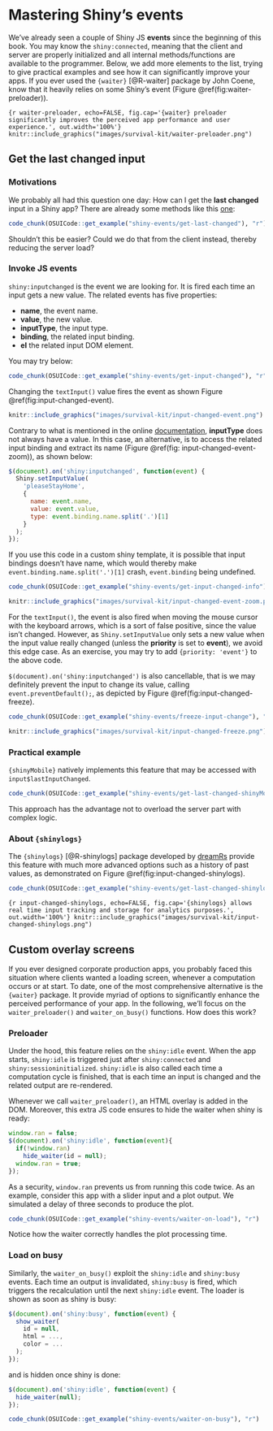 # Mastering Shiny's events {#shiny-input-gems}
We've already seen a couple of Shiny JS __events__ since the beginning of this book. You may know the `shiny:connected`, meaning that the client and server are properly initialized and all
internal methods/functions are available to the programmer. Below, we add more elements to the list, trying to
give practical examples and see how it can significantly improve your apps. If you ever used the `{waiter}` [@R-waiter] package by John Coene, know that it heavily relies on some Shiny's event (Figure \@ref(fig:waiter-preloader)).

```{r waiter-preloader, echo=FALSE, fig.cap='{waiter} preloader significantly improves the perceived app performance and user experience.', out.width='100%'}
knitr::include_graphics("images/survival-kit/waiter-preloader.png")
```

## Get the last changed input

### Motivations

We probably all had this question one day: How can I get the __last changed__ input in a Shiny app? There are already some methods like this [one](https://stackoverflow.com/questions/31250587/creating-shiny-reactive-variable-that-indicates-which-widget-was-last-modified): 

```r
code_chunk(OSUICode::get_example("shiny-events/get-last-changed"), "r")
```

Shouldn't this be easier? Could we do that from the client instead, thereby reducing the server load?

### Invoke JS events
`shiny:inputchanged` is the event we are looking for. It is fired each time an input gets a new value. The related events has five properties:

  - __name__, the event name.
  - __value__, the new value.
  - __inputType__, the input type.
  - __binding__, the related input binding.
  - __el__ the related input DOM element.

You may try below:

```r
code_chunk(OSUICode::get_example("shiny-events/get-input-changed"), "r")
```

Changing the `textInput()` value fires the event as shown Figure \@ref(fig:input-changed-event). 

```r
knitr::include_graphics("images/survival-kit/input-changed-event.png")
```

Contrary to what is mentioned in the online [documentation](https://shiny.rstudio.com/articles/js-events.html), __inputType__ does not always have a value. In this case, an alternative, is to access the related input binding and extract its name (Figure \@ref(fig: input-changed-event-zoom)), as shown below:

```js
$(document).on('shiny:inputchanged', function(event) {
  Shiny.setInputValue(
    'pleaseStayHome', 
    {
      name: event.name, 
      value: event.value, 
      type: event.binding.name.split('.')[1]
    }
  );
});
```

If you use this code in a custom shiny template, it is possible that input bindings doesn't have name, which would thereby make `event.binding.name.split('.')[1]` crash, `event.binding` being undefined.

```r
code_chunk(OSUICode::get_example("shiny-events/get-input-changed-info"), "r")
```

```r
knitr::include_graphics("images/survival-kit/input-changed-event-zoom.png")
```

::: {.warningblock data-latex=""}
For the `textInput()`, the event is also fired when moving the mouse cursor with the keyboard arrows, which is a sort of false positive, since the value isn't changed. However, as `Shiny.setInputValue` only sets a new value when the input value really changed (unless the __priority__ is set to __event__), we avoid this edge case. As an exercise, you may try to add `{priority: 'event'}` to the above code. 
:::

`$(document).on('shiny:inputchanged')` is also cancellable, that is we may definitely prevent the input to change its value, calling `event.preventDefault();`, as depicted by Figure \@ref(fig:input-changed-freeze).

```r
code_chunk(OSUICode::get_example("shiny-events/freeze-input-change"), "r")
```

```r
knitr::include_graphics("images/survival-kit/input-changed-freeze.png")
```

### Practical example

`{shinyMobile}` natively implements this feature that may be accessed with `input$lastInputChanged`.

```r
code_chunk(OSUICode::get_example("shiny-events/get-last-changed-shinyMobile"), "r")
```

This approach has the advantage not to overload the server part with complex logic.

### About `{shinylogs}`
The `{shinylogs}` [@R-shinylogs] package developed by [dreamRs](https://github.com/dreamRs/shinylogs) provide this feature with much more advanced options such as a history of past values, as demonstrated on Figure \@ref(fig:input-changed-shinylogs).

```r
code_chunk(OSUICode::get_example("shiny-events/get-last-changed-shinylogs"), "r")
```

```{r input-changed-shinylogs, echo=FALSE, fig.cap='{shinylogs} allows real time input tracking and storage for analytics purposes.', out.width='100%'}
knitr::include_graphics("images/survival-kit/input-changed-shinylogs.png")
```

## Custom overlay screens
If you ever designed corporate production apps, you probably faced this situation where clients wanted
a loading screen, whenever a computation occurs or at start. 
To date, one of the most comprehensive alternative is the `{waiter}` package. 
It provide myriad of options to significantly enhance the perceived performance of your app. 
In the following, we'll focus on the `waiter_preloader()` and `waiter_on_busy()` functions. How does this work?

### Preloader
Under the hood, this feature relies on the `shiny:idle` event. When the app starts, `shiny:idle` is triggered just after `shiny:connected` and `shiny:sessioninitialized`. `shiny:idle` is also called each time a computation cycle is finished, that is each time an input is changed and the related output are re-rendered.  

Whenever we call `waiter_preloader()`, an HTML overlay is added in the DOM. Moreover, this extra JS code ensures to
hide the waiter when shiny is ready:

```js
window.ran = false;
$(document).on('shiny:idle', function(event){
  if(!window.ran)
    hide_waiter(id = null);
  window.ran = true;
});
```

As a security, `window.ran` prevents us from running this code twice. As an example, consider this app with
a slider input and a plot output. We simulated a delay of three seconds to produce the plot.

```r
code_chunk(OSUICode::get_example("shiny-events/waiter-on-load"), "r")
```

Notice how the waiter correctly handles the plot processing time.

### Load on busy
Similarly, the `waiter_on_busy()` exploit the `shiny:idle` and `shiny:busy` events. Each time an output is invalidated, `shiny:busy` is fired, which triggers the recalculation until the next `shiny:idle` event. The loader is shown as soon as 
shiny is busy:

```js
$(document).on('shiny:busy', function(event) {
  show_waiter(
    id = null,
    html = ..., 
    color = ...
  );
});
```

and is hidden once shiny is done:

```js
$(document).on('shiny:idle', function(event) {
  hide_waiter(null);
});
```

```r
code_chunk(OSUICode::get_example("shiny-events/waiter-on-busy"), "r")
```
